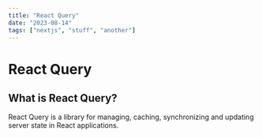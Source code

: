 ```yaml
---
title: "React Query"
date: "2023-08-14"
tags: ["nextjs", "stuff", "another"]
---
```



# React Query

## What is React Query?

React Query is a library for managing, caching, synchronizing and updating server state in React applications.

